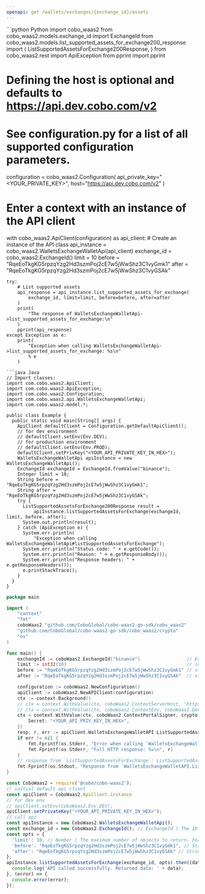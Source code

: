 ```yaml
---
openapi: get /wallets/exchanges/{exchange_id}/assets
---
```


<RequestExample>
```python Python
import cobo_waas2
from cobo_waas2.models.exchange_id import ExchangeId
from cobo_waas2.models.list_supported_assets_for_exchange200_response import (
    ListSupportedAssetsForExchange200Response,
)
from cobo_waas2.rest import ApiException
from pprint import pprint

# Defining the host is optional and defaults to https://api.dev.cobo.com/v2
# See configuration.py for a list of all supported configuration parameters.
configuration = cobo_waas2.Configuration(
    api_private_key="<YOUR_PRIVATE_KEY>", host="https://api.dev.cobo.com/v2"
)
# Enter a context with an instance of the API client
with cobo_waas2.ApiClient(configuration) as api_client:
    # Create an instance of the API class
    api_instance = cobo_waas2.WalletsExchangeWalletApi(api_client)
    exchange_id = cobo_waas2.ExchangeId()
    limit = 10
    before = "RqeEoTkgKG5rpzqYzg2Hd3szmPoj2cE7w5jWwShz3C1vyGmk1"
    after = "RqeEoTkgKG5rpzqYzg2Hd3szmPoj2cE7w5jWwShz3C1vyGSAk"

    try:
        # List supported assets
        api_response = api_instance.list_supported_assets_for_exchange(
            exchange_id, limit=limit, before=before, after=after
        )
        print(
            "The response of WalletsExchangeWalletApi->list_supported_assets_for_exchange:\n"
        )
        pprint(api_response)
    except Exception as e:
        print(
            "Exception when calling WalletsExchangeWalletApi->list_supported_assets_for_exchange: %s\n"
            % e
        )

```
```java Java
// Import classes:
import com.cobo.waas2.ApiClient;
import com.cobo.waas2.ApiException;
import com.cobo.waas2.Configuration;
import com.cobo.waas2.api.WalletsExchangeWalletApi;
import com.cobo.waas2.model.*;

public class Example {
  public static void main(String[] args) {
    ApiClient defaultClient = Configuration.getDefaultApiClient();
    // for dev environment
    // defaultClient.setEnv(Env.DEV);
    // for production environment
    // defaultClient.setEnv(Env.PROD);
    defaultClient.setPrivKey("<YOUR_API_PRIVATE_KEY_IN_HEX>");
    WalletsExchangeWalletApi apiInstance = new WalletsExchangeWalletApi();
    ExchangeId exchangeId = ExchangeId.fromValue("binance");
    Integer limit = 10;
    String before = "RqeEoTkgKG5rpzqYzg2Hd3szmPoj2cE7w5jWwShz3C1vyGmk1";
    String after = "RqeEoTkgKG5rpzqYzg2Hd3szmPoj2cE7w5jWwShz3C1vyGSAk";
    try {
      ListSupportedAssetsForExchange200Response result =
          apiInstance.listSupportedAssetsForExchange(exchangeId, limit, before, after);
      System.out.println(result);
    } catch (ApiException e) {
      System.err.println(
          "Exception when calling WalletsExchangeWalletApi#listSupportedAssetsForExchange");
      System.err.println("Status code: " + e.getCode());
      System.err.println("Reason: " + e.getResponseBody());
      System.err.println("Response headers: " + e.getResponseHeaders());
      e.printStackTrace();
    }
  }
}

```
```go Go
package main

import (
	"context"
	"fmt"
	coboWaas2 "github.com/CoboGlobal/cobo-waas2-go-sdk/cobo_waas2"
	"github.com/CoboGlobal/cobo-waas2-go-sdk/cobo_waas2/crypto"
	"os"
)

func main() {
	exchangeId := coboWaas2.ExchangeId("binance")                 // ExchangeId | The ID of the exchange. Possible values include:   - `binance`: Binance.   - `okx`: OKX.   - `deribit`: Deribit.   - `bybit`: Bybit.   - `gate`: Gate.io   - `bitget'`: Bitget
	limit := int32(10)                                            // int32 | The maximum number of objects to return. For most operations, the value range is [1, 50]. (optional) (default to 10)
	before := "RqeEoTkgKG5rpzqYzg2Hd3szmPoj2cE7w5jWwShz3C1vyGmk1" // string | An object ID that serves as a starting point for retrieving data in reverse chronological order. For example, if you specify `before` as `RqeEoTkgKG5rpzqYzg2Hd3szmPoj2cE7w5jWwShz3C1vyGmk1`, the request will retrieve a list of data objects that end before the object with the object ID `RqeEoTkgKG5rpzqYzg2Hd3szmPoj2cE7w5jWwShz3C1vyGmk1`. You can set this parameter to the value of `pagination.before` in the response of the previous request.  - If you set both `after` and `before`, an error will occur.  - If you leave both `before` and `after` empty, the first page of data is returned.  - If you set `before` to `infinity`, the last page of data is returned.  (optional)
	after := "RqeEoTkgKG5rpzqYzg2Hd3szmPoj2cE7w5jWwShz3C1vyGSAk"  // string | An object ID that acts as a starting point for retrieving data in chronological order. For example, if you specify `after` as `RqeEoTkgKG5rpzqYzg2Hd3szmPoj2cE7w5jWwShz3C1vyGSAk`, the request will retrieve a list of data objects that start after the object with the object ID `RqeEoTkgKG5rpzqYzg2Hd3szmPoj2cE7w5jWwShz3C1vyGSAk`. You can set this parameter to the value of `pagination.after` in the response of the previous request.  - If you set both `after` and `before`, an error will occur.  - If you leave both `before` and `after` empty, the first page of data is returned.  (optional)

	configuration := coboWaas2.NewConfiguration()
	apiClient := coboWaas2.NewAPIClient(configuration)
	ctx := context.Background()
	// ctx = context.WithValue(ctx, coboWaas2.ContextServerHost, "https://api[.xxx].cobo.com/v2")
	// ctx = context.WithValue(ctx, coboWaas2.ContextEnv, coboWaas2.DevEnv)
	ctx = context.WithValue(ctx, coboWaas2.ContextPortalSigner, crypto.Ed25519Signer{
		Secret: "<YOUR_API_PRIV_KEY_IN_HEX>",
	})
	resp, r, err := apiClient.WalletsExchangeWalletAPI.ListSupportedAssetsForExchange(ctx, exchangeId).Limit(limit).Before(before).After(after).Execute()
	if err != nil {
		fmt.Fprintf(os.Stderr, "Error when calling `WalletsExchangeWalletAPI.ListSupportedAssetsForExchange``: %v\n", err)
		fmt.Fprintf(os.Stderr, "Full HTTP response: %v\n", r)
	}
	// response from `ListSupportedAssetsForExchange`: ListSupportedAssetsForExchange200Response
	fmt.Fprintf(os.Stdout, "Response from `WalletsExchangeWalletAPI.ListSupportedAssetsForExchange`: %v\n", resp)
}

```
```javascript JavaScript
const CoboWaas2 = require('@cobo/cobo-waas2');
// initial default api client
const apiClient = CoboWaas2.ApiClient.instance
// for dev env
// apiClient.setEnv(CoboWaas2.Env.DEV);
apiClient.setPrivateKey("<YOUR_API_PRIVATE_KEY_IN_HEX>");
// call api
const apiInstance = new CoboWaas2.WalletsExchangeWalletApi();
const exchange_id = new CoboWaas2.ExchangeId(); // ExchangeId | The ID of the exchange. Possible values include:   - `binance`: Binance.   - `okx`: OKX.   - `deribit`: Deribit.   - `bybit`: Bybit.   - `gate`: Gate.io   - `bitget'`: Bitget 
const opts = {
  'limit': 10, // Number | The maximum number of objects to return. For most operations, the value range is [1, 50].
  'before': "RqeEoTkgKG5rpzqYzg2Hd3szmPoj2cE7w5jWwShz3C1vyGmk1", // String | An object ID that serves as a starting point for retrieving data in reverse chronological order. For example, if you specify `before` as `RqeEoTkgKG5rpzqYzg2Hd3szmPoj2cE7w5jWwShz3C1vyGmk1`, the request will retrieve a list of data objects that end before the object with the object ID `RqeEoTkgKG5rpzqYzg2Hd3szmPoj2cE7w5jWwShz3C1vyGmk1`. You can set this parameter to the value of `pagination.before` in the response of the previous request.  - If you set both `after` and `before`, an error will occur.  - If you leave both `before` and `after` empty, the first page of data is returned.  - If you set `before` to `infinity`, the last page of data is returned. 
  'after': "RqeEoTkgKG5rpzqYzg2Hd3szmPoj2cE7w5jWwShz3C1vyGSAk" // String | An object ID that acts as a starting point for retrieving data in chronological order. For example, if you specify `after` as `RqeEoTkgKG5rpzqYzg2Hd3szmPoj2cE7w5jWwShz3C1vyGSAk`, the request will retrieve a list of data objects that start after the object with the object ID `RqeEoTkgKG5rpzqYzg2Hd3szmPoj2cE7w5jWwShz3C1vyGSAk`. You can set this parameter to the value of `pagination.after` in the response of the previous request.  - If you set both `after` and `before`, an error will occur.  - If you leave both `before` and `after` empty, the first page of data is returned. 
};
apiInstance.listSupportedAssetsForExchange(exchange_id, opts).then((data) => {
  console.log('API called successfully. Returned data: ' + data);
}, (error) => {
  console.error(error);
});
```
</RequestExample>